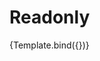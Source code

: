 


<Meta title="Components/RadioGroup/Readonly" component={VvRadioGroup} />

# Readonly

<Canvas>
	<Story
		name="Readonly"
		play={readonlyTest}
		args={{
			name: 'readonly',
			options: [
				{ value: 1, label: 'Option 1' },
				{ value: 2, label: 'Option 2' },
				{ value: 3, label: 'Option 3' }
			],
			readonly: true,
			role: 'radiogroup'
		}}>
		{Template.bind({})}
	</Story>
</Canvas>
